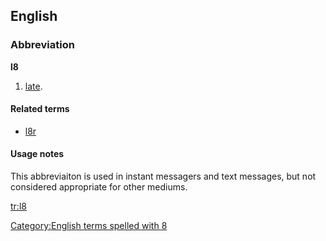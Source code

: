 ==English==

===Abbreviation===
'''l8'''

# {{context|internet slang|text messaging}} [[late]].

====Related terms====
* [[l8r]]

====Usage notes====
This abbreviaiton is used in instant messagers and text messages, but not considered appropriate for other mediums.

[[Category:English terms spelled with 8]]

[[tr:l8]]